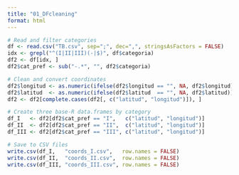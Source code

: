 ---
title: "01_DFcleaning"
format: html
---

```{r}
# Read and filter categories
df <- read.csv("TB.csv", sep=";", dec=",", stringsAsFactors = FALSE)
idx <- grepl("^(I|II|III)(-|$)", df$categoria)
df2 <- df[idx, ]
df2$cat_pref <- sub("-.*", "", df2$categoria)

# Clean and convert coordinates
df2$longitud <- as.numeric(ifelse(df2$longitud == "", NA, df2$longitud))
df2$latitud  <- as.numeric(ifelse(df2$latitud  == "", NA, df2$latitud))
df2 <- df2[complete.cases(df2[, c("latitud", "longitud")]), ]

# Create three base‐R data.frames by category
df_I   <- df2[df2$cat_pref == "I",   c("latitud", "longitud")]
df_II  <- df2[df2$cat_pref == "II",  c("latitud", "longitud")]
df_III <- df2[df2$cat_pref == "III", c("latitud", "longitud")]

# Save to CSV files
write.csv(df_I,   "coords_I.csv",   row.names = FALSE)
write.csv(df_II,  "coords_II.csv",  row.names = FALSE)
write.csv(df_III, "coords_III.csv", row.names = FALSE)
```
